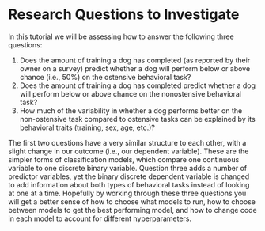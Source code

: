# Research Questions to Investigate

In this tutorial we will be assessing how to answer the following three questions:

1.  Does the amount of training a dog has completed (as reported by their owner on a survey) predict whether a dog will perform below or above chance (i.e., 50%) on the ostensive behavioral task?
2.  Does the amount of training a dog has completed predict whether a dog will perform below or above chance on the nonostensive behavioral task?
3.  How much of the variability in whether a dog performs better on the non-ostensive task compared to ostensive tasks can be explained by its behavioral traits (training, sex, age, etc.)?

The first two questions have a very similar structure to each other, with a slight change in our outcome (i.e., our dependent variable). These are the simpler forms of classification models, which compare one continuous variable to one discrete binary variable. Question three adds a number of predictor variables, yet the binary discrete dependent variable is changed to add information about both types of behavioral tasks instead of looking at one at a time. Hopefully by working through these three questions you will get a better sense of how to choose what models to run, how to choose between models to get the best performing model, and how to change code in each model to account for different hyperparameters.
